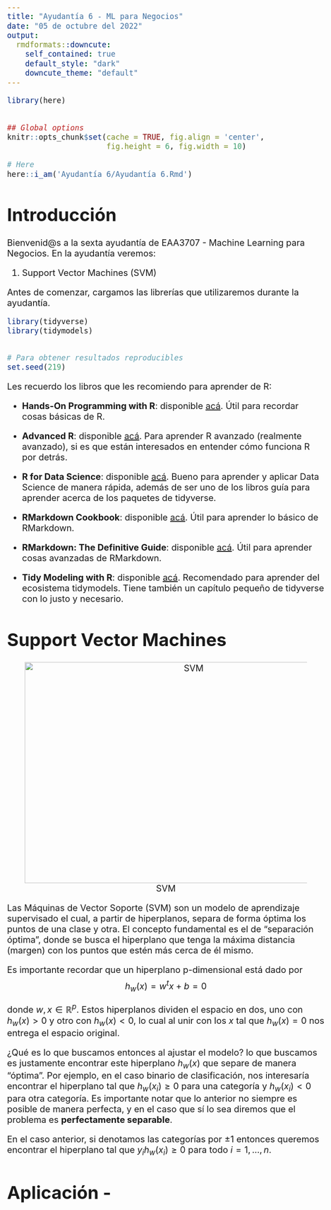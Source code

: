 ```yaml
---
title: "Ayudantía 6 - ML para Negocios"
date: "05 de octubre del 2022"
output:
  rmdformats::downcute:
    self_contained: true
    default_style: "dark"
    downcute_theme: "default"
---
```


```{=html}
<style type="text/css">
body{
  font-size: 15pt;
}
.Wrap {
  max-width: 1800px;
  margin-left: auto;
  margin-right: auto;
}
</style>
```

```r
library(here)


## Global options
knitr::opts_chunk$set(cache = TRUE, fig.align = 'center',
                      fig.height = 6, fig.width = 10)

# Here
here::i_am('Ayudantía 6/Ayudantía 6.Rmd')
```

# Introducción

Bienvenid\@s a la sexta ayudantía de EAA3707 - Machine Learning para Negocios. En la ayudantía veremos:

1.  Support Vector Machines (SVM)

Antes de comenzar, cargamos las librerías que utilizaremos durante la ayudantía.

```r
library(tidyverse)
library(tidymodels)


# Para obtener resultados reproducibles
set.seed(219)
```

Les recuerdo los libros que les recomiendo para aprender de R:

-   **Hands-On Programming with R**: disponible [acá](https://rstudio-education.github.io/hopr/). Útil para recordar cosas básicas de R.

-   **Advanced R**: disponible [acá](https://adv-r.hadley.nz/). Para aprender R avanzado (realmente avanzado), si es que están interesados en entender cómo funciona R por detrás.

-   **R for Data Science**: disponible [acá](https://r4ds.had.co.nz/). Bueno para aprender y aplicar Data Science de manera rápida, además de ser uno de los libros guía para aprender acerca de los paquetes de tidyverse.

-   **RMarkdown Cookbook**: disponible [acá](https://bookdown.org/yihui/rmarkdown-cookbook/). Útil para aprender lo básico de RMarkdown.

-   **RMarkdown: The Definitive Guide**: disponible [acá](https://bookdown.org/yihui/rmarkdown/). Útil para aprender cosas avanzadas de RMarkdown.

-   **Tidy Modeling with R**: disponible [acá](https://www.tmwr.org/). Recomendado para aprender del ecosistema tidymodels. Tiene también un capítulo pequeño de tidyverse con lo justo y necesario.

# Support Vector Machines

<center>![SVM](http://res.cloudinary.com/dyd911kmh/image/upload/f_auto,q_auto:best/v1526288453/index3_souoaz.png){height="500px" width="750px"}</center>

Las Máquinas de Vector Soporte (SVM) son un modelo de aprendizaje supervisado el cual, a partir de hiperplanos, separa de forma óptima los puntos de una clase y otra. El concepto fundamental es el de "separación óptima", donde se busca el hiperplano que tenga la máxima distancia (margen) con los puntos que estén más cerca de él mismo.

Es importante recordar que un hiperplano p-dimensional está dado por
$$
h_w(x) = w^tx + b = 0
$$

donde $w, x \in \mathbb{R}^p$. Estos hiperplanos dividen el espacio en dos, uno con $h_w(x) > 0$ y otro con $h_w(x) < 0$, lo cual al unir con los $x$ tal que $h_w(x) = 0$ nos entrega el espacio original.

¿Qué es lo que buscamos entonces al ajustar el modelo? lo que buscamos es justamente encontrar este hiperplano $h_w(x)$ que separe de manera "óptima". Por ejemplo, en el caso binario de clasificación, nos interesaría encontrar el hiperplano tal que $h_w(x_i) \geq 0$ para una categoría y $h_w(x_i) < 0$ para otra categoría. Es importante notar que lo anterior no siempre es posible de manera perfecta, y en el caso que sí lo sea diremos que el problema es **perfectamente separable**.

En el caso anterior, si denotamos las categorías por $\pm 1$ entonces queremos encontrar el hiperplano tal que $y_ih_w(x_i) \geq 0$ para todo $i = 1, ...,n$.


# Aplicación - 
